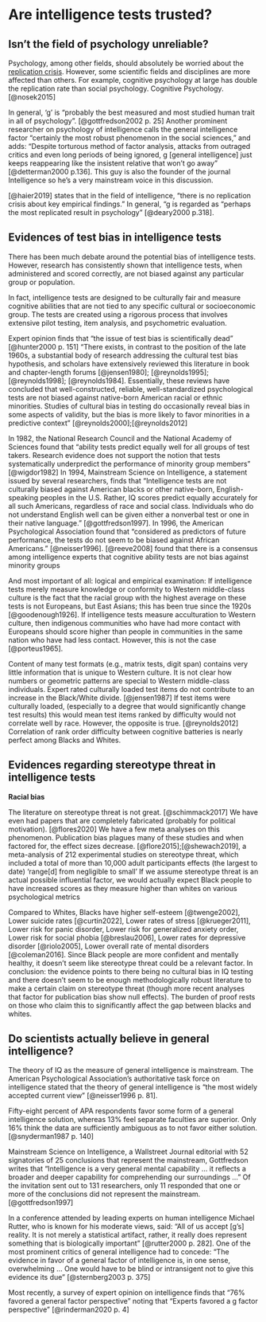 # Are intelligence tests trusted?

## Isn't the field of psychology unreliable?

Psychology, among other fields, should absolutely be worried about the [replication crisis](https://en.wikipedia.org/wiki/Replication_crisis). However, some scientific fields and disciplines are more affected than others. For example, cognitive psychology at large has double the replication rate than social psychology.
Cognitive Psychology. [@nosek2015]

In general, ‘g’ is “probably the best measured and most studied human trait in all of psychology”. [@gottfredson2002 p. 25] Another prominent researcher on psychology of intelligence calls the general intelligence factor “certainly the most robust phenomenon in the social sciences,” and adds: “Despite torturous method of factor analysis, attacks from outraged critics and even long periods of being ignored, g [general intelligence] just keeps reappearing like the insistent relative that won’t go away” [@detterman2000 p.136]. This guy is also the founder of the journal Intelligence so he’s a very mainstream voice in this discussion.

[@haier2019] states that in the field of intelligence, “there is no replication crisis about key empirical findings.” In general, “g is regarded as “perhaps the most replicated result in psychology” [@deary2000 p.318].


## Evidences of test bias in intelligence tests

There has been much debate around the potential bias of intelligence tests. However, research has consistently shown that intelligence tests, when administered and scored correctly, are not biased against any particular group or population.

In fact, intelligence tests are designed to be culturally fair and measure cognitive abilities that are not tied to any specific cultural or socioeconomic group. The tests are created using a rigorous process that involves extensive pilot testing, item analysis, and psychometric evaluation.

Expert opinion finds that “the issue of test bias is scientifically dead” [@hunter2000 p. 151] “There exists, in contrast to the position of the late 1960s, a substantial body of research addressing the cultural test bias hypothesis, and scholars have extensively reviewed this literature in book and chapter-length forums [@jensen1980]; [@reynolds1995]; [@reynolds1998]; [@reynolds1984]. Essentially, these reviews have concluded that well-constructed, reliable, well-standardized psychological tests are not biased against native-born American racial or ethnic minorities. Studies of cultural bias in testing do occasionally reveal bias in some aspects of validity, but the bias is more likely to favor minorities in a predictive context” [@reynolds2000];[@reynolds2012] 

In 1982, the National Research Council and the National Academy of Sciences found that “ability tests predict equally well for all groups of test takers. Research evidence does not support the notion that tests systematically underpredict the performance of minority group members” [@wigdor1982] In 1994, Mainstream Science on Intelligence, a statement issued by several researchers, finds that “Intelligence tests are not culturally biased against American blacks or other native-born, English-speaking peoples in the U.S. Rather, IQ scores predict equally accurately for all such Americans, regardless of race and social class. Individuals who do not understand English well can be given either a nonverbal test or one in their native language.” [@gottfredson1997]. In 1996, the American Psychological Association found that “considered as predictors of future performance, the tests do not seem to be biased against African Americans.” [@neisser1996]. [@reeve2008] found that there is a consensus among intelligence experts that cognitive ability tests are not bias against minority groups

And most important of all: logical and empirical examination: If intelligence tests merely measure knowledge or conformity to Western middle-class culture is the fact that the racial group with the highest average on these tests is not Europeans, but East Asians; this has been true since the 1920s [@goodenough1926]. If intelligence tests measure acculturation to Western culture, then indigenous communities who have had more contact with Europeans should score higher than people in communities in the same nation who have had less contact. However, this is not the case [@porteus1965]. 

Content of many test formats (e.g., matrix tests, digit span) contains very little information that is unique to Western culture. It is not clear how numbers or geometric patterns are special to Western middle-class individuals.  Expert rated culturally loaded test items do not contribute to an increase in the Black/White divide. [@jensen1987] If test items were culturally loaded, (especially to a degree that would significantly change test results) this would mean test items ranked by difficulty would not correlate well by race. However, the opposite is true. [@reynolds2012] Correlation of rank order difficulty between cognitive batteries is nearly perfect among Blacks and Whites. 

## Evidences regarding stereotype threat in intelligence tests

__Racial bias__

The literature on stereotype threat is not great. [@schimmack2017] We have even had papers that are completely fabricated (probably for political motivation). [@flores2020] We have a few meta analyses on this phenomenon. Publication bias plagues many of these studies and when factored for, the effect sizes decrease. [@flore2015];[@shewach2019], a meta-analysis of 212 experimental studies on stereotype threat, which included a total of more than 10,000 adult participants effects (the largest to date) 'range[d] from negligible to small' If we assume stereotype threat is an actual possible influential factor, we would actually expect Black people to have increased scores as they measure higher than whites on various psychological metrics

Compared to Whites, Blacks have higher self-esteem [@twenge2002], Lower suicide rates [@curtin2022], Lower rates of stress [@krueger2011], Lower risk for panic disorder, Lower risk for generalized anxiety order, Lower risk for social phobia [@breslau2006], Lower rates for depressive disorder [@riolo2005], Lower overall rate of mental disorders [@coleman2016]. Since Black people are more confident and mentally healthy, it doesn’t seem like stereotype threat could be a relevant factor. In conclusion: the evidence points to there being no cultural bias in IQ testing and there doesn't seem to be enough methodologically robust literature to make a certain claim on stereotype threat (though more recent analyses that factor for publication bias show null effects). The burden of proof rests on those who claim this to significantly affect the gap between blacks and whites.

## Do scientists actually believe in general intelligence?

The theory of IQ as the measure of general intelligence is mainstream. The American Psychological Association’s authoritative task force on intelligence stated that the theory of general intelligence is "the most widely accepted current view" [@neisser1996 p. 81]. 

Fifty-eight percent of APA respondents favor some form of a general intelligence solution, whereas 13% feel separate faculties are superior. Only 16% think the data are sufficiently ambiguous as to not favor either solution. [@snyderman1987 p. 140]

Mainstream Science on Intelligence, a Wallstreet Journal editorial with 52 signatories of 25 conclusions that represent the mainstream, Gottfredson writes that "Intelligence is a very general mental capability ... it reflects a broader and deeper capability for comprehending our surroundings ..." Of the invitation sent out to 131 researchers, only 11 responded that one or more of the conclusions did not represent the mainstream. [@gottfredson1997]

In a conference attended by leading experts on human intelligence Michael Rutter, who is known for his moderate views, said: “All of us accept [g’s] reality. It is not merely a statistical artifact, rather, it really does represent something that is biologically important” [@rutter2000 p. 282]. One of the most prominent critics of general intelligence had to concede: “The evidence in favor of a general factor of intelligence is, in one sense, overwhelming ... One would have to be blind or intransigent not to give this evidence its due”
[@sternberg2003 p. 375]

Most recently, a survey of expert opinion on intelligence finds that "76% favored a general factor perspective" noting that "Experts favored a g
factor perspective" [@rinderman2020 p. 4]